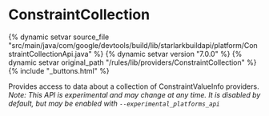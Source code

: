 <html devsite>
<head>
  <meta name="project_path" value="/_project.yaml">
  <meta name="book_path" value="/versions/7.0.0/_book.yaml">
</head>
<body>

<h1 class="page-title" id="modules.ConstraintCollection">ConstraintCollection</h1>

{% dynamic setvar source_file "src/main/java/com/google/devtools/build/lib/starlarkbuildapi/platform/ConstraintCollectionApi.java" %}
{% dynamic setvar version "7.0.0" %}
{% dynamic setvar original_path "/rules/lib/providers/ConstraintCollection" %}
{% include "_buttons.html" %}
<!-- {% raw %} -->

Provides access to data about a collection of ConstraintValueInfo providers. <br/><i>Note: This API is experimental and may change at any time. It is disabled by default, but may be enabled with <code>--experimental_platforms_api</code></i>



</body>
</html>

<!-- {% endraw %} -->
